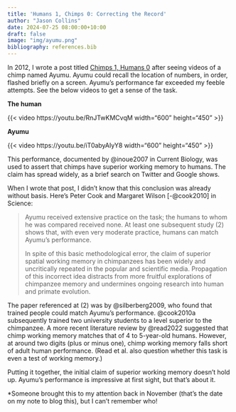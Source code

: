 ```yaml
---
title: 'Humans 1, Chimps 0: Correcting the Record'
author: "Jason Collins"
date: 2024-07-25 08:00:00+10:00
draft: false
image: "img/ayumu.png"
bibliography: references.bib
---
```


In 2012, I wrote a post titled [Chimps 1, Humans 0](https://www.jasoncollins.blog/posts/chimps-1-humans-0) after seeing videos of a chimp named Ayumu. Ayumu could recall the location of numbers, in order, flashed briefly on a screen. Ayumu's performance far exceeded my feeble attempts. See the below videos to get a sense of the task.

**The human**

{{< video https://youtu.be/RnJTwKMCvqM width="600" height="450" >}}

**Ayumu**

{{< video https://youtu.be/iT0abyAIyY8 width="600" height="450" >}}

This performance, documented by @inoue2007 in Current Biology, was used to assert that chimps have superior working memory to humans. The claim has spread widely, as a brief search on Twitter and Google shows.

When I wrote that post, I didn't know that this conclusion was already without basis. Here's Peter Cook and Margaret Wilson [-@cook2010] in Science:

> Ayumu received extensive practice on the task; the humans to whom he was compared received none. At least one subsequent study (2) shows that, with even very moderate practice, humans can match Ayumu's performance.
>
> In spite of this basic methodological error, the claim of superior spatial working memory in chimpanzees has been widely and uncritically repeated in the popular and scientific media. Propagation of this incorrect idea distracts from more fruitful explorations of chimpanzee memory and undermines ongoing research into human and primate evolution.

The paper referenced at (2) was by @silberberg2009, who found that trained people could match Ayumu's performance. @cook2010a subsequently trained two university students to a level superior to the chimpanzee. A more recent literature review by @read2022 suggested that chimp working memory matches that of 4 to 5-year-old humans. However, at around two digits (plus or minus one), chimp working memory falls short of adult human performance. (Read et al. also question whether this task is even a test of working memory.)

Putting it together, the initial claim of superior working memory doesn't hold up. Ayumu's performance is impressive at first sight, but that's about it.

\*Someone brought this to my attention back in November (that's the date on my note to blog this), but I can't remember who!